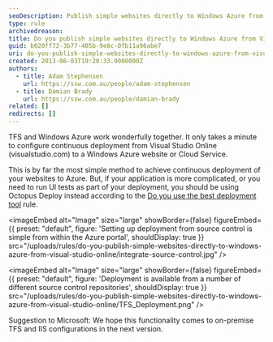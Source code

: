 ```yaml
---
seoDescription: Publish simple websites directly to Windows Azure from Visual Studio Online with continuous deployment and effortless configuration.
type: rule
archivedreason:
title: Do you publish simple websites directly to Windows Azure from Visual Studio Online?
guid: b020ff72-3b77-405b-9e8c-0fb11a96abe7
uri: do-you-publish-simple-websites-directly-to-windows-azure-from-visual-studio-online
created: 2013-06-03T19:20:33.0000000Z
authors:
  - title: Adam Stephensen
    url: https://ssw.com.au/people/adam-stephensen
  - title: Damian Brady
    url: https://ssw.com.au/people/damian-brady
related: []
redirects: []
---
```


TFS and Windows Azure work wonderfully together. It only takes a minute to configure continuous deployment from Visual Studio Online (visualstudio.com) to a Windows Azure website or Cloud Service.

This is by far the most simple method to achieve continuous deployment of your websites to Azure.
But, if your application is more complicated, or you need to run UI tests as part of your deployment, you should be using Octopus Deploy instead according to the [Do you use the best deployment tool](/do-you-use-the-best-deployment-tool) rule.

<imageEmbed
  alt="Image"
  size="large"
  showBorder={false}
  figureEmbed={{
    preset: "default",
    figure: 'Setting up deployment from source control is simple from within the Azure portal',
    shouldDisplay: true
  }}
  src="/uploads/rules/do-you-publish-simple-websites-directly-to-windows-azure-from-visual-studio-online/integrate-source-control.jpg"
/>


<imageEmbed
  alt="Image"
  size="large"
  showBorder={false}
  figureEmbed={{
    preset: "default",
    figure: 'Deployment is available from a number of different source control repositories',
    shouldDisplay: true
  }}
  src="/uploads/rules/do-you-publish-simple-websites-directly-to-windows-azure-from-visual-studio-online/TFS_Deployment.png"
/>

Suggestion to Microsoft: We hope this functionality comes to on-premise TFS and IIS configurations in the next version.